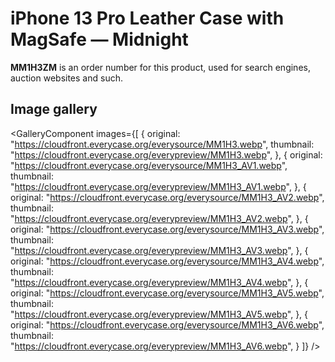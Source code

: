 
# iPhone 13 Pro Leather Case with MagSafe — Midnight

<Callout type='info' emoji='👉🏻'>**MM1H3ZM** is an order number for this product, used for search engines, auction websites and such.</Callout>

## Image gallery

<GalleryComponent
    images={[
      {
        original: "https://cloudfront.everycase.org/everysource/MM1H3.webp",
        thumbnail: "https://cloudfront.everycase.org/everypreview/MM1H3.webp",
      },
      {
        original: "https://cloudfront.everycase.org/everysource/MM1H3_AV1.webp",
        thumbnail: "https://cloudfront.everycase.org/everypreview/MM1H3_AV1.webp",
      },
      {
        original: "https://cloudfront.everycase.org/everysource/MM1H3_AV2.webp",
        thumbnail: "https://cloudfront.everycase.org/everypreview/MM1H3_AV2.webp",
      },
      {
        original: "https://cloudfront.everycase.org/everysource/MM1H3_AV3.webp",
        thumbnail: "https://cloudfront.everycase.org/everypreview/MM1H3_AV3.webp",
      },
      {
        original: "https://cloudfront.everycase.org/everysource/MM1H3_AV4.webp",
        thumbnail: "https://cloudfront.everycase.org/everypreview/MM1H3_AV4.webp",
      },
      {
        original: "https://cloudfront.everycase.org/everysource/MM1H3_AV5.webp",
        thumbnail: "https://cloudfront.everycase.org/everypreview/MM1H3_AV5.webp",
      },
      {
        original: "https://cloudfront.everycase.org/everysource/MM1H3_AV6.webp",
        thumbnail: "https://cloudfront.everycase.org/everypreview/MM1H3_AV6.webp",
      }
    ]}
  />
